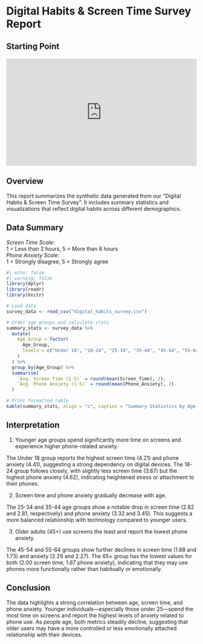# Digital Habits & Screen Time Survey Report
## Starting Point
```{=html}
<style>
  .video-wrapper {
    position: relative;
    width: 100%;
    padding-top: 56.25%;
    margin: 20px 0;
  }
  .video-wrapper iframe {
    position: absolute;
    top: 0;
    left: 0;
    width: 100%;
    height: 100%;
    border: none;
  }
</style>
<div class="video-wrapper">
  <iframe title="Digital Habits Survey Video"
    src="https://www.youtube.com/embed/W6CBb3yX9Zs" 
    allow="accelerometer; autoplay; clipboard-write; encrypted-media; gyroscope; picture-in-picture" 
    allowfullscreen>
  </iframe>
</div>
```
## Overview
This report summarizes the synthetic data generated from our "Digital Habits & Screen Time Survey". It includes summary statistics and visualizations that reflect digital habits across different demographics.

## Data Summary  
*Screen Time Scale*:  
1 = Less than 2 hours, 5 = More than 8 hours  
*Phone Anxiety Scale*:  
1 = Strongly disagree, 5 = Strongly agree  
```r
#| echo: false
#| warning: false
library(dplyr)
library(readr)
library(knitr)

# Load data
survey_data <- read_csv("digital_habits_survey.csv")

# Order age groups and calculate stats
summary_stats <- survey_data %>% 
  mutate(
    Age_Group = factor(
      Age_Group,
      levels = c("Under 18", "18-24", "25-34", "35-44", "45-54", "55-64", "65+")
    )
  ) %>% 
  group_by(Age_Group) %>% 
  summarise(
    `Avg. Screen Time (1-5)` = round(mean(Screen_Time), 2),
    `Avg. Phone Anxiety (1-5)` = round(mean(Phone_Anxiety), 2)
  )

# Print formatted table
kable(summary_stats, align = "c", caption = "Summary Statistics by Age Group")
```
## Interpretation
1. Younger age groups spend significantly more time on screens and experience higher phone-related anxiety.

The Under 18 group reports the highest screen time (4.21) and phone anxiety (4.41), suggesting a strong dependency on digital devices.
The 18-24 group follows closely, with slightly less screen time (3.87) but the highest phone anxiety (4.62), indicating heightened stress or attachment to their phones.

2. Screen time and phone anxiety gradually decrease with age.

The 25-34 and 35-44 age groups show a notable drop in screen time (2.82 and 2.81, respectively) and phone anxiety (3.32 and 3.45). This suggests a more balanced relationship with technology compared to younger users.

3. Older adults (45+) use screens the least and report the lowest phone anxiety.

The 45-54 and 55-64 groups show further declines in screen time (1.88 and 1.73) and anxiety (2.29 and 2.27).
The 65+ group has the lowest values for both (2.00 screen time, 1.67 phone anxiety), indicating that they may use phones more functionally rather than habitually or emotionally.

## Conclusion
The data highlights a strong correlation between age, screen time, and phone anxiety. Younger individuals—especially those under 25—spend the most time on screens and report the highest levels of anxiety related to phone use. As people age, both metrics steadily decline, suggesting that older users may have a more controlled or less emotionally attached relationship with their devices.